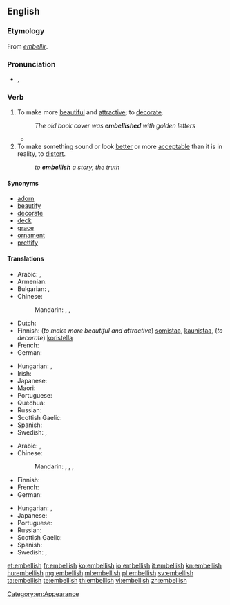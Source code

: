 ==English==

===Etymology===
From {{etyl|fro|en}} ''[[embellir]]''.

===Pronunciation===
* {{IPA|/ɪmˈbɛlɪʃ/}}, {{X-SAMPA|/Im"bElIS/}}

===Verb===
{{en-verb|embellish|es}}

# To make more [[beautiful]] and [[attractive]]; to [[decorate]].
#: ''The old book cover was '''embellished''' with golden letters''
#*{{quote-news
|year=2012
|date=December 29
|author=Paul Doyle
|title=Arsenal's Theo Walcott hits hat-trick in thrilling victory over Newcastle
|work=The Guardian
|url=http://www.guardian.co.uk/football/2012/dec/29/arsenal-newcastle-united-premier-league
|page=
|passage=Podolski gave Walcott a chance to further '''embellish''' Arsenal's first-half performance when he eluded James Perch and slipped the ball through to the striker.}}
# To make something sound or look [[better]] or more [[acceptable]] than it is in reality, to [[distort]].
#: ''to '''embellish''' a story, the truth''

====Synonyms====
* [[adorn]]
* [[beautify]]
* [[decorate]]
* [[deck]]
* [[grace]]
* [[ornament]]
* [[prettify]]

====Translations====
{{trans-top|To make more beautiful and attractive; to decorate}}
* Arabic: {{t+|ar|جمل|tr=jámmala}},  {{t-|ar|زخرف|tr=zákhrafa}}
* Armenian: {{t-|hy|զարդարել|tr=zardarel}}
* Bulgarian: {{t+|bg|украсявам|sc=Cyrl}}, {{t+|bg|разкрасявам|sc=Cyrl}}
* Chinese:
*: Mandarin: {{t|cmn|美化|tr=měihuà|sc=Hani}},  {{t|cmn|修飾|sc=Hani}},  {{t|cmn|修饰|tr=xiūshì|sc=Hani}}
* Dutch: {{t+|nl|verfraaien}}
* Finnish: (''to make more beautiful and attractive'') [[somistaa]], [[kaunistaa]], (''to decorate'') [[koristella]]
* French: {{t+|fr|embellir}}
* German: {{t+|de|schmücken}}
{{trans-mid}}
* Hungarian: {{t+|hu|díszít}},  {{t+|hu|szépít}}
* Irish: {{t-|ga|maisigh}}
* Japanese: {{t-|ja|飾る|tr=かざる, kazaru}}
* Maori: {{t|mi|maihi}}
* Portuguese: {{t+|pt|embelezar}}
* Quechua: {{t+|qu|achalay}}
* Russian: {{t+|ru|украшать|tr=ukrašát'}}
* Scottish Gaelic: {{t-|gd|sgeadaich}}
* Spanish: {{t-|es|embellecer}}
* Swedish: {{t+|sv|försköna}},  {{t+|sv|förfina}}
{{trans-bottom}}

{{trans-top|To make something sound or look better or more acceptable than it is in reality, to distort}}
* Arabic: {{t+|ar|جمل|tr=jámmala}},  {{t-|ar|زخرف|tr=zákhrafa}}
* Chinese:
*: Mandarin: {{t-|cmn|點綴|sc=Hani}},  {{t-|cmn|点缀|tr=diǎnzhui|sc=Hani}},  {{t|cmn|修飾|sc=Hani}},  {{t|cmn|修饰|tr=xiūshì|sc=Hani}}
* Finnish: {{t-|fi|kaunistella}}
* French: {{t+|fr|embellir}}
* German: {{t+|de|ausschmücken}}
{{trans-mid}}
* Hungarian: {{t+|hu|szépít}}, {{t|hu|kiszínez}}
* Japanese: {{t-|ja|尾鰭を付ける|tr=おひれをつける, ohire-o tsukeru}}
* Portuguese: {{t+|pt|embelezar}}
* Russian: {{t+|ru|приукрашивать|tr=priukrášivat'}}
* Scottish Gaelic: {{t-|gd|sgeadaich}}
* Spanish: {{t+|es|adornar}}
* Swedish: {{t+|sv|försköna}}, {{t-|sv|utsmycka}}
{{trans-bottom}}

[[Category:en:Appearance]]

[[et:embellish]]
[[fr:embellish]]
[[ko:embellish]]
[[io:embellish]]
[[it:embellish]]
[[kn:embellish]]
[[hu:embellish]]
[[mg:embellish]]
[[ml:embellish]]
[[pl:embellish]]
[[sv:embellish]]
[[ta:embellish]]
[[te:embellish]]
[[th:embellish]]
[[vi:embellish]]
[[zh:embellish]]